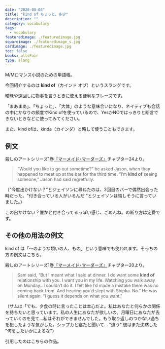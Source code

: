 ```yaml
---
date: "2020-08-04"
title: "kind of ちょっと、多少"
description: ""
category: vocabulary
tags:
  - vocabulary
featuredimage: ./featuredimage.jpg
squareimage: ./featuredimage_s.jpg
cardimage: ./featuredimage.jpg
toc: false
books: allsFair
type: slang
---
```



M/Mロマンス小説のための単語帳。

今回紹介するのは __kind of__（カインド オブ）というスラングです。  

曖昧や遠回しに物事を言うときに使える便利なフレーズです。

「まあまあ」、「ちょっと」、「大体」のような意味合いになり、ネイティブも会話の中にかなりの頻度でKind ofを使っているので、YesかNOではっきりと断言できないときなどに使ってみてください。

また、kind ofは、kinda（カインダ）と略して使うこともできます。

## 例文

殺しのアートシリーズ1巻[『マーメイド･マーダーズ』](/mm-romance/the-mermaid-murders/)チャプター24より。

<Blockquote srcName="The Mermaid Murders (The Art of Murder #1)" srcURL="https://amzn.to/3jCzevF" book>
“Would you like to go out sometime?” he asked Jason, when they happened to meet up at the bar for the third time. “I’m <strong>kind of</strong> seeing someone,” Jason had said regretfully.
</Blockquote>

<p className="translation">（"今度出かけない？"とジェイソンに尋ねたのは、3回目のバーで偶然出会った時だった。"付き合っている人がいるんだ "とジェイソンは悔しそうに言っていました。）</p>

この出かけない？誰かと付き合ってるっぽい感じ、ごめんね。の断り方は定番です。

## その他の用法の例文

kind of は「～のような類いの人、もの」という意味でも使われます。そっちの方の例文はこちら。

殺しのアートシリーズ1巻[『マーメイド･マーダーズ』](/mm-romance/the-mermaid-murders/)チャプター20より。

<Blockquote srcName="The Mermaid Murders (The Art of Murder #1)" srcURL="https://amzn.to/3jCzevF" book>
Sam said, “But I meant what I said at dinner. I do want some <strong>kind of</strong> relationship with you. I want you in my life. Watching you walk away on Monday…I couldn’t do it. I felt like I’d made a mistake there was no coming back from. And hearing you’d slept with Shipka. No.” He was silent again. “I guess it depends on what you want.”
</Blockquote>

<p className="translation">（サムは「でも、夕食の時に言ったことは本心だよ。私はあなたと何らかの関係を持ちたいと思っています。私の人生にあなたが欲しいの。月曜日にあなたが去っていくのを見て...私はそれができませんでした。もう取り返しのつかない過ちを犯したような気がした。シップカと寝たと聞いて... "違う" 彼はまた沈黙した "何をしたいかによるな"）</p>

引用したのはこちらの作品。

<Amazon
  asin="B07L8WN6FL"
  title="マーメイド･マーダーズ (殺しのアート #1)"
  url="https://amzn.to/30Jnz5z"
  author="ジョシュ･ラニヨン"
/>

<Amazon
  asin="B018UJ80EA"
  title="The Mermaid Murders (The Art of Murder #1)"
  url="https://amzn.to/3jCzevF"
  author="Josh Lanyon"
  KindleUnlimited
/>
